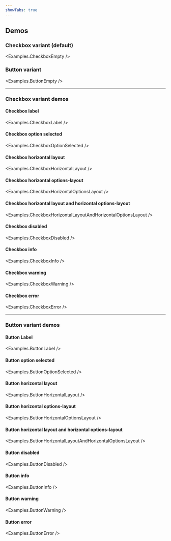 ```yaml
---
showTabs: true
---
```



## Demos

### Checkbox variant (default)

<Examples.CheckboxEmpty />

### Button variant

<Examples.ButtonEmpty />

---

### Checkbox variant demos

#### Checkbox label

<Examples.CheckboxLabel />

#### Checkbox option selected

<Examples.CheckboxOptionSelected />

#### Checkbox horizontal layout

<Examples.CheckboxHorizontalLayout />

#### Checkbox horizontal options-layout

<Examples.CheckboxHorizontalOptionsLayout />

#### Checkbox horizontal layout and horizontal options-layout

<Examples.CheckboxHorizontalLayoutAndHorizontalOptionsLayout />

#### Checkbox disabled

<Examples.CheckboxDisabled />

#### Checkbox info

<Examples.CheckboxInfo />

#### Checkbox warning

<Examples.CheckboxWarning />

#### Checkbox error

<Examples.CheckboxError />

---

### Button variant demos

#### Button Label

<Examples.ButtonLabel />

#### Button option selected

<Examples.ButtonOptionSelected />

#### Button horizontal layout

<Examples.ButtonHorizontalLayout />

#### Button horizontal options-layout

<Examples.ButtonHorizontalOptionsLayout />

#### Button horizontal layout and horizontal options-layout

<Examples.ButtonHorizontalLayoutAndHorizontalOptionsLayout />

#### Button disabled

<Examples.ButtonDisabled />

#### Button info

<Examples.ButtonInfo />

#### Button warning

<Examples.ButtonWarning />

#### Button error

<Examples.ButtonError />
